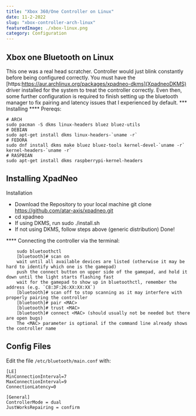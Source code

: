 ```yaml
---
title: "Xbox 360/One Controller on Linux"
date: 11-2-2022
slug: "xbox-controller-arch-linux"
featuredImage: ./xbox-linux.png
category: Configuration
---
```


## Xbox one Bluetooth on Linux
This one was a real head scratcher. Controller would just blink constantly before being configured correctly. You must have the [https:https://aur.archlinux.org/packages/xpadneo-dkms](XpadneoDKMS) driver installed for the system to treat the controller correctly. Even then, some further configuration is required to finish setting up the bluetooth manager to fix pairing and latency issues that I experienced by default.
*** Installing
**** Prereqs:
```shell
# ARCH
sudo pacman -S dkms linux-headers bluez bluez-utils
# DEBIAN
sudo apt-get install dkms linux-headers-`uname -r`
# FEDORA
sudo dnf install dkms make bluez bluez-tools kernel-devel-`uname -r` kernel-headers-`uname -r`
# RASPBIAN
sudo apt-get install dkms raspberrypi-kernel-headers
```

## Installing XpadNeo
Installation

- Download the Repository to your local machine git clone https://github.com/atar-axis/xpadneo.git
- cd xpadneo
- If using DKMS, run sudo ./install.sh
- If not using DKMS, follow steps above (generic distribution)
    Done!

**** Connecting the controller via the terminal:
```shells
    sudo bluetoothctl
    [bluetooth]# scan on
    wait until all available devices are listed (otherwise it may be hard to identify which one is the gamepad)
    push the connect button on upper side of the gamepad, and hold it down until the light starts flashing fast
    wait for the gamepad to show up in bluetoothctl, remember the address (e.g. `C8:3F:26:XX:XX:XX`)
    [bluetooth]# scan off to stop scanning as it may interfere with properly pairing the controller
    [bluetooth]# pair <MAC>
    [bluetooth]# trust <MAC>
    [bluetooth]# connect <MAC> (should usually not be needed but there are open bugs)
    The <MAC> parameter is optional if the command line already shows the controller name
```

## Config Files
Edit the file `/etc/bluetooth/main.conf` with:

```shell
[LE]
MinConnectionInterval=7
MaxConnectionInterval=9
ConnectionLatency=0

[General]
ControllerMode = dual
JustWorksRepairing = confirm
```

